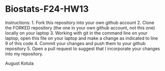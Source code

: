 # Biostats-F24-HW13
Instructions:
1. Fork this repository into your own github account
2. Clone the FORKED repository (the one in your own github account, not this one) locally on your laptop
3. Working with git in the command line on your laptop, open this file on your laptop and make a change as indicated to line 9 of this code
4. Commit your changes and push them to your github repository
5. Open a pull request to suggest that I incorporate your changes into my repository.

August Kotula

